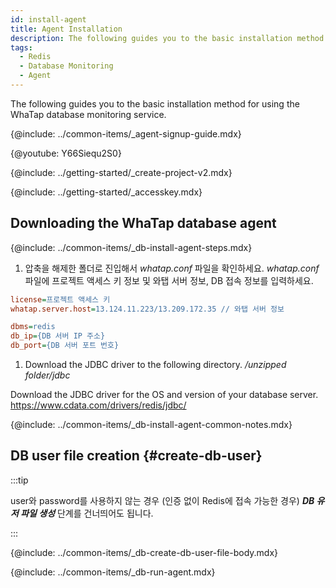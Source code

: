 ```yaml
---
id: install-agent
title: Agent Installation
description: The following guides you to the basic installation method for using the WhaTap database monitoring service.
tags:
  - Redis
  - Database Monitoring
  - Agent
---
```



The following guides you to the basic installation method for using the WhaTap database monitoring service.

{@include: ../common-items/_agent-signup-guide.mdx}

{@youtube: Y66Siequ2S0}

{@include: ../getting-started/_create-project-v2.mdx}

{@include: ../getting-started/_accesskey.mdx}

## Downloading the WhaTap database agent

{@include: ../common-items/_db-install-agent-steps.mdx}

1.  압축을 해제한 폴더로 진입해서 _whatap.conf_ 파일을 확인하세요. _whatap.conf_ 파일에 프로젝트 액세스 키 정보 및 와탭 서버 정보, DB 접속 정보를 입력하세요.

```ini title='whatap.conf'
license=프로젝트 액세스 키
whatap.server.host=13.124.11.223/13.209.172.35 // 와탭 서버 정보

dbms=redis
db_ip={DB 서버 IP 주소}
db_port={DB 서버 포트 번호}
```

1.  Download the JDBC driver to the following directory. _/unzipped folder/jdbc_

  Download the JDBC driver for the OS and version of your database server. https://www.cdata.com/drivers/redis/jdbc/

<!-- 공통 Notes -->

{@include: ../common-items/_db-install-agent-common-notes.mdx}

## DB user file creation {#create-db-user}

:::tip

user와 password를 사용하지 않는 경우 (인증 없이 Redis에 접속 가능한 경우) **_DB 유저 파일 생성_** 단계를 건너띄어도 됩니다.

:::

<DBuserDesc name='""'/>

{@include: ../common-items/_db-create-db-user-file-body.mdx}

<!--## 에이전트 실행-->

{@include: ../common-items/_db-run-agent.mdx}
